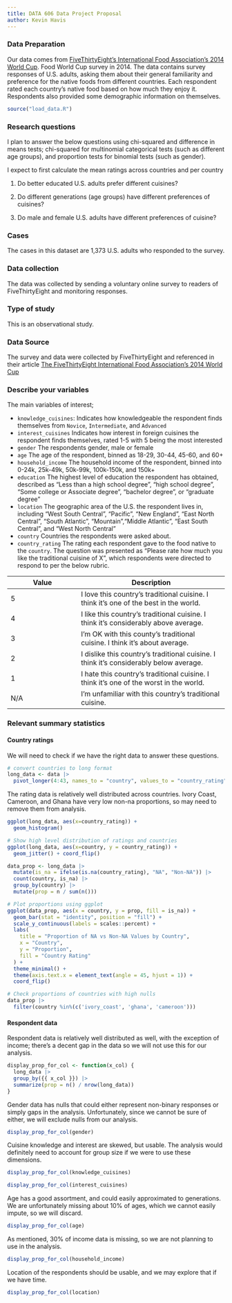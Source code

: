 ```yaml
---
title: DATA 606 Data Project Proposal
author: Kevin Havis
---
```


### Data Preparation

Our data comes from [FiveThirtyEight's International Food Association's 2014 World Cup](https://fivethirtyeight.com/features/the-fivethirtyeight-international-food-associations-2014-world-cup/). Food World Cup survey in 2014. The data contains survey responses of U.S. adults, asking them about their general familiarity and preference for the native foods from different countries. Each respondent rated each country's native food based on how much they enjoy it. Respondents also provided some demographic information on themselves.

```r
source("load_data.R")
```

### Research questions

I plan to answer the below questions using chi-squared and difference in means tests; chi-squared for multinomial categorical tests (such as different age groups), and proportion tests for binomial tests (such as gender).

I expect to first calculate the mean ratings across countries and per country

1.  Do better educated U.S. adults prefer different cuisines?

2.  Do different generations (age groups) have different preferences of cuisines?

3.  Do male and female U.S. adults have different preferences of cuisine?

### Cases

The cases in this dataset are 1,373 U.S. adults who responded to the survey.

### Data collection

The data was collected by sending a voluntary online survey to readers of FiveThirtyEight and monitoring responses.

### Type of study

This is an observational study.

### Data Source

The survey and data were collected by FiveThirtyEight and referenced in their article [The FiveThirtyEight International Food Association's 2014 World Cup](https://fivethirtyeight.com/features/the-fivethirtyeight-international-food-associations-2014-world-cup/)

### Describe your variables

The main variables of interest;

-   `knowledge_cuisines`: Indicates how knowledgeable the respondent finds themselves from `Novice`, `Intermediate`, and `Advanced`
-   `interest_cuisines` Indicates how interest in foreign cuisines the respondent finds themselves, rated 1-5 with 5 being the most interested
-   `gender` The respondents gender, male or female
-   `age` The age of the respondent, binned as 18-29, 30-44, 45-60, and 60+
-   `household_income` The household income of the respondent, binned into 0-24k, 25k-49k, 50k-99k, 100k-150k, and 150k+
-   `education` The highest level of education the respondent has obtained, described as "Less than a high school degree", "high school degree", "Some college or Associate degree", "bachelor degree", or "graduate degree"
-   `location` The geographic area of the U.S. the respondent lives in, including "West South Central", "Pacific", "New England", "East North Central", "South Atlantic", "Mountain","Middle Atlantic", "East South Central", and "West North Central"
-   `country` Countries the respondents were asked about.
-   `country_rating` The rating each respondent gave to the food native to the `country`. The question was presented as "Please rate how much you like the traditional cuisine of X", which respondents were directed to respond to per the below rubric.

| Value | Description |
|-----------------------|------------------------------------------------|
| 5 | I love this country's traditional cuisine. I think it's one of the best in the world. |
| 4 | I like this country's traditional cuisine. I think it's considerably above average. |
| 3 | I'm OK with this county's traditional cuisine. I think it's about average. |
| 2 | I dislike this country's traditional cuisine. I think it's considerably below average. |
| 1 | I hate this country's traditional cuisine. I think it's one of the worst in the world. |
| N/A | I'm unfamiliar with this country's traditional cuisine. |

### Relevant summary statistics

#### Country ratings

We will need to check if we have the right data to answer these questions.

```r
# convert countries to long format
long_data <- data |> 
  pivot_longer(4:43, names_to = "country", values_to = "country_rating")
```

The rating data is relatively well distributed across countries. Ivory Coast, Cameroon, and Ghana have very low non-na proportions, so may need to remove them from analysis.

```r
ggplot(long_data, aes(x=country_rating)) +
  geom_histogram()
```

```r
# Show high level distribution of ratings and countries
ggplot(long_data, aes(x=country, y = country_rating)) +
  geom_jitter() + coord_flip()
```

```r
data_prop <- long_data |> 
  mutate(is_na = ifelse(is.na(country_rating), "NA", "Non-NA")) |> 
  count(country, is_na) |> 
  group_by(country) |> 
  mutate(prop = n / sum(n()))

# Plot proportions using ggplot
ggplot(data_prop, aes(x = country, y = prop, fill = is_na)) +
  geom_bar(stat = "identity", position = "fill") +
  scale_y_continuous(labels = scales::percent) +
  labs(
    title = "Proportion of NA vs Non-NA Values by Country",
    x = "Country",
    y = "Proportion",
    fill = "Country Rating"
  ) +
  theme_minimal() +
  theme(axis.text.x = element_text(angle = 45, hjust = 1)) +
  coord_flip()
```

```r
# Check proportions of countries with high nulls
data_prop |> 
  filter(country %in%(c('ivory_coast', 'ghana', 'cameroon')))
```

#### Respondent data

Respondent data is relatively well distributed as well, with the exception of income; there's a decent gap in the data so we will not use this for our analysis.

```r
display_prop_for_col <- function(x_col) {
  long_data |> 
  group_by({{ x_col }}) |> 
  summarize(prop = n() / nrow(long_data))
}
```

Gender data has nulls that could either represent non-binary responses or simply gaps in the analysis. Unfortunately, since we cannot be sure of either, we will exclude nulls from our analysis.

```r
display_prop_for_col(gender)
```

Cuisine knowledge and interest are skewed, but usable. The analysis would definitely need to account for group size if we were to use these dimensions.

```r
display_prop_for_col(knowledge_cuisines)
```

```r
display_prop_for_col(interest_cuisines)
```

Age has a good assortment, and could easily approximated to generations. We are unfortunately missing about 10% of ages, which we cannot easily impute, so we will discard.

```r
display_prop_for_col(age)
```

As mentioned, 30% of income data is missing, so we are not planning to use in the analysis.

```r
display_prop_for_col(household_income)
```

Location of the respondents should be usable, and we may explore that if we have time.

```r
display_prop_for_col(location)
```
